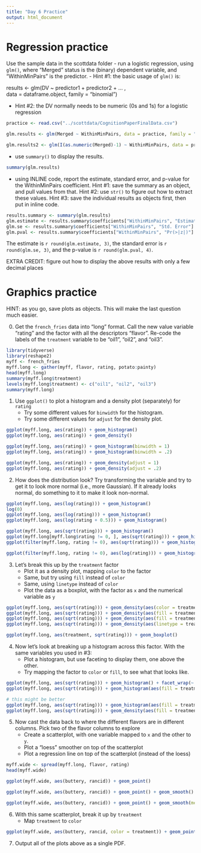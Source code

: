 ```yaml
---
title: "Day 6 Practice"
output: html_document
---
```


# Regression practice

Use the sample data in the scottdata folder
  - run a logistic regression, using `glm()`, where "Merged" status is the (binary) dependent variable, and "WithinMinPairs" is the predictor.
  - Hint #1: the basic usage of `glm()` is:

results <- glm(DV ~ predictor1 + predictor2 + ...  ,                               
               data = dataframe.object, family = "binomial")
               
  - Hint #2: the DV normally needs to be numeric (0s and 1s) for a logistic regression
               
```r
practice <- read.csv("../scottdata/CognitionPaperFinalData.csv")

glm.results <- glm(Merged ~ WithinMinPairs, data = practice, family = "binomial")

glm.results2 <- glm(I(as.numeric(Merged)-1) ~ WithinMinPairs, data = practice, family = "binomial")

```

  - use `summary()` to display the results.
  
```r
summary(glm.results)
```

  - using INLINE code, report the estimate, standard error, and p-value for the WithinMinPairs coefficient.  Hint #1: save the summary as an object, and pull values from that. Hint #2: use `str()` to figure out how to extract these values. Hint #3: save the individual results as objects first, then put in inline code.

```r
results.summary <- summary(glm.results)
glm.estimate <- results.summary$coefficients["WithinMinPairs", "Estimate"]
glm.se <- results.summary$coefficients["WithinMinPairs", "Std. Error"]
glm.pval <- results.summary$coefficients["WithinMinPairs", "Pr(>|z|)"]
```

The estimate is `r round(glm.estimate, 3)`, the standard error is `r round(glm.se, 3)`, and the p-value is `r round(glm.pval, 4)`.

EXTRA CREDIT: figure out how to display the above results with only a few decimal places

# Graphics practice

HINT: as you go, save plots as objects. This will make the last question much easier.

0. Get the `french_fries` data into "long" format.  Call the new value variable "rating" and the factor with all the descriptors "flavor". Re-code the labels of the `treatment` variable to be "oil1", "oil2", and "oil3".

```r
library(tidyverse)
library(reshape2)
myff <- french_fries
myff.long <- gather(myff, flavor, rating, potato:painty)
head(myff.long)
summary(myff.long$treatment)
levels(myff.long$treatment) <- c("oil1", "oil2", "oil3")
summary(myff.long)

```

1. Use `ggplot()` to plot a histogram and a density plot (separately) for `rating` 
   - Try some different values for `binwidth` for the histogram.
   - Try some different values for `adjust` for the density plot.

```r
ggplot(myff.long, aes(rating)) + geom_histogram()
ggplot(myff.long, aes(rating)) + geom_density()

ggplot(myff.long, aes(rating)) + geom_histogram(binwidth = 1)
ggplot(myff.long, aes(rating)) + geom_histogram(binwidth = .2)

ggplot(myff.long, aes(rating)) + geom_density(adjust = 1)
ggplot(myff.long, aes(rating)) + geom_density(adjust = .2)

```

2. How does the distribution look?  Try transforming the variable and try to get it to look more normal (i.e., more Gaussian).  If it already looks normal, do something to it to make it look non-normal.

```r
ggplot(myff.long, aes(log(rating))) + geom_histogram()
log(0)
ggplot(myff.long, aes(log(rating))) + geom_histogram()
ggplot(myff.long, aes(log(rating + 0.5))) + geom_histogram()

ggplot(myff.long, aes(sqrt(rating))) + geom_histogram()
ggplot(myff.long[myff.long$rating != 0, ], aes(sqrt(rating))) + geom_histogram()
ggplot(filter(myff.long, rating != 0), aes(sqrt(rating))) + geom_histogram()

ggplot(filter(myff.long, rating != 0), aes(log(rating))) + geom_histogram()

```

3. Let's break this up by the `treatment` factor
   - Plot it as a density plot, mapping `color` to the factor
   - Same, but try using `fill` instead of `color`
   - Same, using `linetype` instead of `color`
   - Plot the data as a boxplot, with the factor as `x` and the numerical variable as `y`

```r
ggplot(myff.long, aes(sqrt(rating))) + geom_density(aes(color = treatment))
ggplot(myff.long, aes(sqrt(rating))) + geom_density(aes(fill = treatment))
ggplot(myff.long, aes(sqrt(rating))) + geom_density(aes(fill = treatment), alpha = .4)
ggplot(myff.long, aes(sqrt(rating))) + geom_density(aes(linetype = treatment))

ggplot(myff.long, aes(treatment, sqrt(rating))) + geom_boxplot()

```

4. Now let's look at breaking up a histogram across this factor.  With the same variables you used in #3:
   - Plot a histogram, but use faceting to display them, one above the other.
   - Try mapping the factor to `color` or `fill`, to see what that looks like.

```r
ggplot(myff.long, aes(sqrt(rating))) + geom_histogram() + facet_wrap(~ treatment)
ggplot(myff.long, aes(sqrt(rating))) + geom_histogram(aes(fill = treatment)) + facet_wrap(~ treatment)

# this might be better
ggplot(myff.long, aes(sqrt(rating))) + geom_histogram(aes(fill = treatment)) + facet_wrap(~ flavor)
ggplot(myff.long, aes(sqrt(rating))) + geom_density(aes(fill = treatment), alpha = .3) + facet_wrap(~ flavor)

```

5. Now cast the data back to where the different flavors are in different columns. Pick two of the flavor columns to explore
   - Create a scatterplot, with one variable mapped to `x` and the other to `y`.
   - Plot a "loess" smoother on top of the scatterplot
   - Plot a regression line on top of the scatterplot (instead of the loess)

```r
myff.wide <- spread(myff.long, flavor, rating)
head(myff.wide)

ggplot(myff.wide, aes(buttery, rancid)) + geom_point()

ggplot(myff.wide, aes(buttery, rancid)) + geom_point() + geom_smooth()

ggplot(myff.wide, aes(buttery, rancid)) + geom_point() + geom_smooth(method = "lm")

```

6. With this same scatterplot, break it up by `treatment`
   - Map `treatment` to `color`
 
```r
ggplot(myff.wide, aes(buttery, rancid, color = treatment)) + geom_point() + geom_smooth(method = "lm")

```

7. Output all of the plots above as a single PDF.

```r

```

